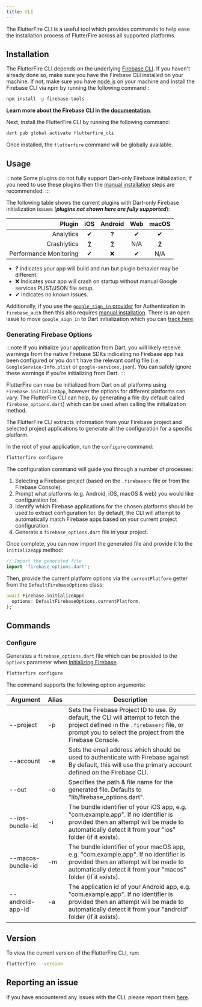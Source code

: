 ```yaml
---
title: CLI
---
```


The FlutterFire CLI is a useful tool which provides commands to help ease the installation process
of FlutterFire across all supported platforms.

## Installation

The FlutterFire CLI depends on the underlying [Firebase CLI](https://firebase.google.com/docs/cli). If you haven't already done so, make sure you have the Firebase CLI installed on your machine.
If not, make sure you have [node.js](https://www.nodejs.org/) on your machine and Install the Firebase CLI via npm by running the following command :

```bash
npm install -g firebase-tools
```

**Learn more about the Firebase CLI in the [documentation](https://firebase.google.com/docs/cli)**.

Next, install the FlutterFire CLI by running the following command:

```bash
dart pub global activate flutterfire_cli
```

Once installed, the `flutterfire` command will be globally available.

## Usage

:::note
Some plugins do not fully support Dart-only Firebase initialization, if you need to use these plugins then the [manual installation](./manual-installation.mdx) steps are recommended.
:::

The following table shows the current plugins with Dart-only Firebase initialization issues (**_plugins not shown here are fully supported_**):

|                 Plugin |                               iOS                               |                             Android                             | Web |                              macOS                              |
| ---------------------: | :-------------------------------------------------------------: | :-------------------------------------------------------------: | :-: | :-------------------------------------------------------------: |
|              Analytics |                                ✔                                |                              **?**                              |  ✔  |                                ✔                                |
|            Crashlytics | [**?**](./crashlytics/overview#2-optional-platform-integration) | [**?**](./crashlytics/overview#2-optional-platform-integration) | N/A | [**?**](./crashlytics/overview#2-optional-platform-integration) |
| Performance Monitoring |                                ✔                                |                               ❌                                |  ✔  |                               N/A                               |

- **?** Indicates your app will build and run but plugin behavior may be different.
- ❌ Indicates your app will crash on startup without manual Google services PLIST/JSON file setup.
- ✔ Indicates no known issues.

Additionally, if you use the [`google_sign_in` provider](./auth/social#google) for Authentication in `firebase_auth` then this also requires [manual installation](./manual-installation.mdx). There is an open issue to move `google_sign_in` to Dart initialization which you can [track here](https://github.com/flutter/flutter/issues/96391).

### Generating Firebase Options

:::note
If you initialize your application from Dart, you will likely receive warnings from the native Firebase SDKs indicating no Firebase app has been configured or
you don't have the relevant config file (i.e. `GoogleService-Info.plist` or `google-services.json`). You can safely ignore these warnings if
you're initializing from Dart.
:::

FlutterFire can now be initialized from Dart on all platforms using `Firebase.initializeApp`, however
the options for different platforms can vary. The FlutterFire CLI can help, by generating a file
(by default called `firebase_options.dart`) which can be used when calling the initialization method.

The FlutterFire CLI extracts information from your Firebase project and selected project applications to generate
all the configuration for a specific platform.

In the root of your application, run the `configure` command:

```bash
flutterfire configure
```

The configuration command will guide you through a number of processes:

1. Selecting a Firebase project (based on the `.firebaserc` file or from the Firebase Console).
1. Prompt what platforms (e.g. Android, iOS, macOS & web) you would like configuration for.
1. Identify which Firebase applications for the chosen platforms should be used to extract configuration for. By default, the CLI will attempt to automatically match Firebase apps based on your current project configuration.
1. Generate a `firebase_options.dart` file in your project.

Once complete, you can now import the generated file and provide it to the `initializeApp` method:

```dart title="lib/main.dart"
// Import the generated file
import 'firebase_options.dart';
```

Then, provide the current platform options via the `currentPlatform` getter from the `DefaultFirebaseOptions`
class:

```dart
await Firebase.initializeApp(
  options: DefaultFirebaseOptions.currentPlatform,
);
```

## Commands

### Configure

Generates a `firebase_options.dart` file which can be provided to the `options` parameter when
[Initializing Firebase](./overview#initialization).

```bash
flutterfire configure
```

The command supports the following option arguments:

| Argument          | Alias | Description                                                                                                                                                                                     |
| ----------------- | ----- | ----------------------------------------------------------------------------------------------------------------------------------------------------------------------------------------------- |
| --project         | -p    | Sets the Firebase Project ID to use. By default, the CLI will attempt to fetch the project defined in the `.firebaserc` file, or prompt you to select the project from the Firebase Console.    |
| --account         | -e    | Sets the email address which should be used to authenticate with Firebase against. By default, this will use the primary account defined on the Firebase CLI.                                   |
| --out             | -o    | Specifies the path & file name for the generated file. Defaults to "lib/firebase_options.dart".                                                                                                 |
| --ios-bundle-id   | -i    | The bundle identifier of your iOS app, e.g. "com.example.app". If no identifier is provided then an attempt will be made to automatically detect it from your "ios" folder (if it exists).      |
| --macos-bundle-id | -m    | The bundle identifier of your macOS app, e.g. "com.example.app". If no identifier is provided then an attempt will be made to automatically detect it from your "macos" folder (if it exists).  |
| --android-app-id  | -a    | The application id of your Android app, e.g. "com.example.app". If no identifier is provided then an attempt will be made to automatically detect it from your "android" folder (if it exists). |

## Version

To view the current version of the FlutterFire CLI, run:

```bash
flutterfire --version
```

## Reporting an issue

If you have encountered any issues with the CLI, please report them
[here](https://github.com/invertase/flutterfire_cli/issues).
